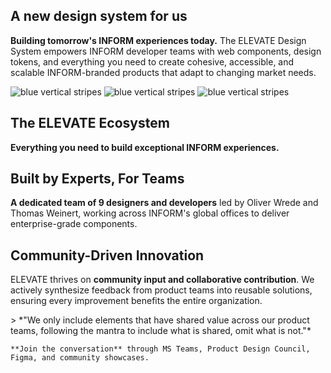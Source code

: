 
## A new design system for us

<PageDescription>

**Building tomorrow's INFORM experiences today.** The ELEVATE Design
    System empowers INFORM developer teams with web components, design tokens,
    and everything you need to create cohesive, accessible, and scalable
    INFORM-branded products that adapt to changing market needs.

</PageDescription>

<FeatureCard
    color="dark"
    href="/getting-started"
    title="Getting started"
    actionIcon="arrowRight"
    className="homepage-feature"
    >

<ArtDirection>

![blue vertical stripes](../images/blue-stripes-mobile.jpg)
![blue vertical stripes](../images/blue-stripes-tablet.jpg)
![blue vertical stripes](../images/blue-stripes.jpg)

</ArtDirection>

</FeatureCard>

## The ELEVATE Ecosystem

**Everything you need to build exceptional INFORM experiences.**

<Row className="resource-card-group">
  <Column colMd={4} colLg={4} noGutterSm>
    <ResourceCard
      href="https://github.com/inform-elevate/elevate-core-ui"
      title="Core UI Library"
      subtitle="40+ Web Components, Storybook documentation"
      actionIcon="launch"
      aspectRatio="2:1"
      color="dark"
    />
  </Column>
  <Column colMd={4} colLg={4} noGutterSm>
    <ResourceCard
      href="https://github.com/inform-elevate/elevate-design-tokens"
      title="Design Tokens"
      subtitle="3-tier architecture: Primitive → Alias → Component"
      actionIcon="launch"
      aspectRatio="2:1"
      color="dark"
    />
  </Column>
  <Column colMd={4} colLg={4} noGutterSm>
    <ResourceCard
      href="https://github.com/inform-elevate/elevate-icons"
      title="Custom Icons"
      subtitle="SVG icons with TypeScript constants"
      actionIcon="launch"
      aspectRatio="2:1"
      color="dark"
    />
  </Column>
</Row>

## Built by Experts, For Teams

**A dedicated team of 9 designers and developers** led by Oliver Wrede and Thomas Weinert, working across INFORM's global offices to deliver enterprise-grade components.

<Row>
  <Column colMd={6} colLg={6}>
    <ResourceCard
      href="https://confluence.inform-software.com/x/5dM6D"
      title="Current Status"
      subtitle="Alpha 1 releases throughout 2025, 1.0 production ready November 2025"
      actionIcon="launch"
      aspectRatio="2:1"
      color="light"
    />
  </Column>
  <Column colMd={6} colLg={6}>
    <ResourceCard
      href="https://www.inform-software.design/"
      title="INFORM Corporate Design"
      subtitle="Brand guidelines and design principles for enterprise software"
      actionIcon="launch"
      aspectRatio="2:1"
      color="light"
    />
  </Column>
</Row>

## Community-Driven Innovation

ELEVATE thrives on **community input and collaborative contribution**. We actively synthesize feedback from product teams into reusable solutions, ensuring every improvement benefits the entire organization.

<Row>
  <Column colMd={12} colLg={8}>
    > *"We only include elements that have shared value across our product teams, following the mantra to include what is shared, omit what is not."*
    
    **Join the conversation** through MS Teams, Product Design Council, Figma, and community showcases.
  </Column>
</Row>
